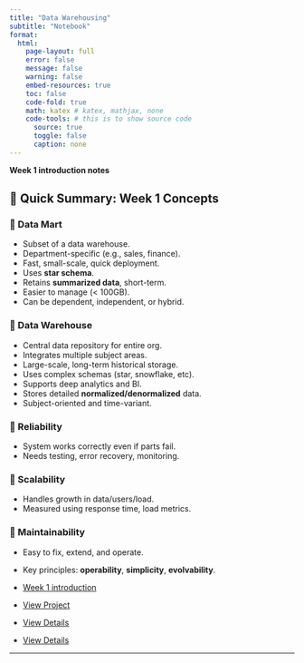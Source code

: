 ```yaml
---
title: "Data Warehousing"
subtitle: "Notebook"
format: 
  html:
    page-layout: full
    error: false
    message: false
    warning: false
    embed-resources: true
    toc: false
    code-fold: true  
    math: katex # katex, mathjax, none
    code-tools: # this is to show source code
      source: true 
      toggle: false
      caption: none
---
```





**Week 1 introduction notes**


## 📝 Quick Summary: Week 1 Concepts

### 🔹 Data Mart
- Subset of a data warehouse.
- Department-specific (e.g., sales, finance).
- Fast, small-scale, quick deployment.
- Uses **star schema**.
- Retains **summarized data**, short-term.
- Easier to manage (< 100GB).
- Can be dependent, independent, or hybrid.

### 🔹 Data Warehouse
- Central data repository for entire org.
- Integrates multiple subject areas.
- Large-scale, long-term historical storage.
- Uses complex schemas (star, snowflake, etc).
- Supports deep analytics and BI.
- Stores detailed **normalized/denormalized** data.
- Subject-oriented and time-variant.

### 🔹 Reliability
- System works correctly even if parts fail.
- Needs testing, error recovery, monitoring.

### 🔹 Scalability
- Handles growth in data/users/load.
- Measured using response time, load metrics.

### 🔹 Maintainability
- Easy to fix, extend, and operate.
- Key principles: **operability**, **simplicity**, **evolvability**.


- [Week 1 introduction](intro/week1.qmd)


- [View Project](intro/week2.qmd)

  
- [View Details](intro/week3.qmd)

 
- [View Details](intro/week3.qmd)

---

